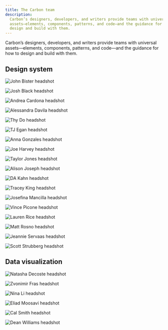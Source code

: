 ```yaml
---
title: The Carbon team
description:
  Carbon’s designers, developers, and writers provide teams with universal
  assets—elements, components, patterns, and code—and the guidance for how to
  design and build with them.
---
```


<PageDescription>

Carbon’s designers, developers, and writers provide teams with universal
assets—elements, components, patterns, and code—and the guidance for how to
design and build with them.

</PageDescription>

## Design system

<Row>


</Profile>
<Profile name="John Bister" title="Motion Designer">

![John Bister headshot](/images/team/bister_john.png)

</Profile>
<Profile name="Josh Black" title="Software Developer, Technical Lead">

![Josh Black headshot](/images/team/black_josh.png)

</Profile>
<Profile name="Andrea Cardona" title="Front-end Developer">

![Andrea Cardona headshot](/images/team/cardona_andrea.png)

</Profile>
<Profile name="Alessandra Davila" title="Front-end Developer">

![Alessandra Davila headshot](/images/team/davila_ale.png)

</Profile>
<Profile name="Thy Do" title="Visual Designer">

![Thy Do headshot](/images/team/do_thy.png)

</Profile>
<Profile name="TJ Egan" title="Front-end Developer">

![TJ Egan headshot](/images/team/egan_tj.png)

</Profile>
<Profile name="Anna Gonzales" title="Senior Visual Designer">

![Anna Gonzales headshot](/images/team/gonzales_anna.png)

</Profile>
<Profile name="Joe Harvey" title="Full-stack Developer">

![Joe Harvey headshot](/images/team/harvey_joe.png)

</Profile>
<Profile name="Taylor Jones" title="Software Developer">

![Taylor Jones headshot](/images/team/jones_taylor.png)

</Profile>
<Profile name="Alison Joseph" title="Development Manager">

![Alison Joseph headshot](/images/team/joseph_alison.png)

</Profile>
<Profile name="D.A. Kahn" title="Front-end Developer, Accessibility Advocate">

![DA Kahn headshot](/images/team/kahn_da.png)

</Profile>
<Profile name="Tracey King" title="Senior Visual Designer">

![Tracey King headshot](/images/team/king_tracey.png)

</Profile>
<Profile name="Josefina Mancilla"  title="Front-end Developer">

![Josefina Mancilla headshot](/images/team/mancilla_josefina.png)

</Profile>
<Profile name="Vince Picone" title="Software Developer">

![Vince Picone headshot](/images/team/picone_vince.png)

</Profile>
<Profile name="Lauren Rice" title="Visual Designer">

![Lauren Rice headshot](/images/team/rice_lauren.png)

</Profile>
<Profile name="Matt Rosno" title="Product Manager">

![Matt Rosno headshot](/images/team/rosno_matt.png)

</Profile>
<Profile name="Jeannie Servaas" title="IBM Design Principal">

![Jeannie Servaas headshot](/images/team/servaas_jean.png)

</Profile>

<Profile name="Scott Strubberg" title="Front-end Developer">

![Scott Strubberg headshot](/images/team/strubberg_scott.png)

</Profile>
</Row>

## Data visualization

<Row>

<Profile name="Natasha Decoste" title="Software Developer">

![Natasha Decoste headshot](/images/team/decoste_natasha.png)

</Profile>
<Profile name="Zvonimir Fras" title="Software Developer">

![Zvonimir Fras headshot](/images/team/fras_zvonimir.png)

</Profile>
<Profile name="Nina Li" title="Project Manager">

![Nina Li headshot](/images/team/li_nina.png)

</Profile>
<Profile name="Eliad Moosavi" title="Senior Software Developer, Technical Lead">

![Eliad Moosavi headshot](/images/team/moosavi_eliad.png)

</Profile>
<Profile name="Cal Smith" title="Angular Technical Lead">

![Cal Smith headshot](/images/team/smith_cal.png)

</Profile>
<Profile name="Dean Williams" title="Senior Development Manager">

![Dean Williams headshot](/images/team/williams_dean.png)

</Profile>
</Row>
